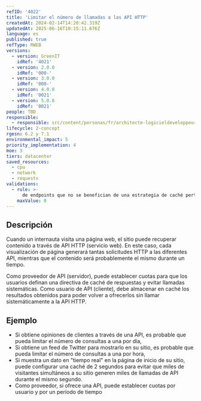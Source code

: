 ```yaml
---
refID: '4022'
title: 'Limitar el número de llamadas a las API HTTP'
createdAt: 2024-02-14T14:20:42.319Z
updatedAt: 2025-06-16T10:15:11.676Z
language: es
published: true
refType: RWEB
versions:
  - version: GreenIT
    idRef: '4021'
  - version: 2.0.0
    idRef: '000-'
  - version: 3.0.0
    idRef: '000-'
  - version: 4.0.0
    idRef: '0021'
  - version: 5.0.0
    idRef: '0021'
people: TBD
responsible:
  - responsible: src/content/personas/fr/architecte-logicieldeveloppeur.mdx
lifecycle: 2-concept
rgesn: 6.2 y 7.1
environmental_impact: 5
priority_implementation: 4
moe: 3
tiers: datacenter
saved_resources:
  - cpu
  - network
  - requests
validations:
  - rule: >-
      de endpoints que no se benefician de una estrategia de caché pertinente
    maxValue: 0
---
```


## Descripción

Cuando un internauta visita una página web, el sitio puede recuperar contenido a través de API HTTP (servicio web).
En este caso, cada visualización de página generará tantas solicitudes HTTP a las diferentes API, mientras que el contenido será probablemente el mismo durante un tiempo.

Como proveedor de API (servidor), puede establecer cuotas para que los usuarios definan una directiva de caché de respuestas y evitar llamadas sistemáticas.
Como usuario de API (cliente), debe almacenar en caché los resultados obtenidos para poder volver a ofrecerlos sin llamar sistemáticamente a la API HTTP.

## Ejemplo

 - Si obtiene opiniones de clientes a través de una API, es probable que pueda limitar el número de consultas a una por día,
 - Si obtiene un feed de Twitter para mostrarlo en su sitio, es probable que pueda limitar el número de consultas a una por hora,
 - Si muestra un dato en "tiempo real" en la página de inicio de su sitio, puede configurar una caché de 2 segundos para evitar que miles de visitantes simultáneos a su sitio generen miles de llamadas de API durante el mismo segundo.
 - Como proveedor, si ofrece una API, puede establecer cuotas por usuario y por un período de tiempo


